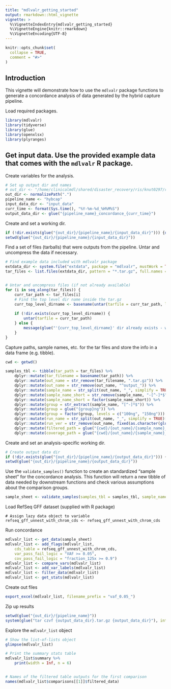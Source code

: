 ```yaml
---
title: "mdlvalr_getting_started"
output: rmarkdown::html_vignette
vignette: >
  %\VignetteIndexEntry{mdlvalr_getting_started}
  %\VignetteEngine{knitr::rmarkdown}
  %\VignetteEncoding{UTF-8}
---
```


```r
knitr::opts_chunk$set(
  collapse = TRUE,
  comment = "#>"
)
```

## Introduction


This vignette will demonstrate how to use the `mdlvalr` package functions to generate a concordance analysis of data generated by the hybrid capture pipeline.



Load required packages.

```r
library(mdlvalr)
library(tidyverse)
library(glue)
library(openxlsx)
library(plyranges)
```


## Get input data. Use the provided example data that comes with the `mdlvalr` R package. 

Create variables for the analysis.


```r
# Set up output dir and names
# out_dir <- "/home/clinicalmdl/shared/disaster_recovery/ris/knut0297/r_package_mdlvalr/mdlvalr/vignettes"
out_dir <- normalizePath(".")
pipeline_name <- "hybcap"
input_data_dir <- "input_data"
curr_time <- format(Sys.time(), "%Y-%m-%d_%H%M%S")
output_data_dir <- glue("{pipeline_name}_concordance_{curr_time}")
```

Create and set a working dir.


```r
if (!dir.exists(glue("{out_dir}/{pipeline_name}/{input_data_dir}"))) {dir.create(glue("{out_dir}/{pipeline_name}/{input_data_dir}"), recursive = TRUE)}
setwd(glue("{out_dir}/{pipeline_name}/{input_data_dir}"))
```



Find a set of files (tarballs) that were outputs from the pipeline. Untar and uncompress the data if necessary.

```r
# Find example data included with mdlvalr package
extdata_dir <- system.file("extdata", package = "mdlvalr", mustWork = TRUE)
tar_files <- list.files(extdata_dir, pattern = "*.tar.gz", full.names = TRUE, recursive = TRUE)


# Untar and uncompress files (if not already available)
for (i in seq_along(tar_files)) {
    curr_tar_path <- tar_files[i]
    # Find the top level dir name inside the tar.gz
	curr_top_level_dirname <- basename(untar(tarfile = curr_tar_path, list = TRUE)[1])
	
	if (!dir.exists(curr_top_level_dirname)) {
        untar(tarfile = curr_tar_path)
	} else {
	    message(glue("'{curr_top_level_dirname}' dir already exists - will not untar again."))
	}
}

```

Capture paths, sample names, etc. for the tar files and store the info in a data frame (e.g. tibble).

```r
cwd <- getwd()

samples_tbl <- tibble(tar_path = tar_files) %>%
    dplyr::mutate(tar_filename = basename(tar_path)) %>%
    dplyr::mutate(out_name = str_remove(tar_filename, ".tar.gz")) %>%
    dplyr::mutate(out_name = str_remove(out_name, "^output_")) %>%
    dplyr::mutate(sample_name = str_split(out_name, "_", simplify = TRUE)[, 2]) %>%
    dplyr::mutate(sample_name_short = str_remove(sample_name, "-[^-]*$")) %>%
    dplyr::mutate(sample_name_short = factor(sample_name_short)) %>%
    dplyr::mutate(group = str_extract(sample_name, "[^-]*$")) %>%
    dplyr::mutate(group = glue("{group}ng")) %>%
    dplyr::mutate(group = factor(group, levels = c("100ng", "150ng"))) %>%
    dplyr::mutate(run_name = str_split(out_name, "_", simplify = TRUE)[, 1]) %>%
    dplyr::mutate(run_ver = str_remove(out_name, fixed(as.character(glue("{run_name}_{sample_name}_"))))) %>%
    dplyr::mutate(filtered_path = glue("{cwd}/{out_name}/{sample_name}_{run_ver}_filtered_integrated_variant_output_summary.xlsx")) %>%
    dplyr::mutate(coverage_path = glue("{cwd}/{out_name}/{sample_name}_{run_ver}_coverage_summary.xlsx"))

```












Create and set an analysis-specific working dir.


```r
# Create output data dir
if (!dir.exists(glue("{out_dir}/{pipeline_name}/{output_data_dir}"))) {dir.create(glue("{out_dir}/{pipeline_name}/{output_data_dir}"), recursive = TRUE)}
setwd(glue("{out_dir}/{pipeline_name}/{output_data_dir}"))


```


Use the `validate_samples()` function to create an standardized "sample sheet" for the concordance analysis. This function will return a new tibble of data needed by downstream functions and check various assumptions about the comparison groups. 

```r
sample_sheet <- validate_samples(samples_tbl = samples_tbl, sample_name = "sample_name", sample_group = "sample_name_short", comparison_group = "group", var_path = "filtered_path", cov_path = "coverage_path", pipeline = "hybcap")
```

Load RefSeq GFF dataset (supplied with R package)

```
# Assign lazy data object to variable
refseq_gff_unnest_with_chrom_cds <- refseq_gff_unnest_with_chrom_cds 
```


Run concordance

```r
mdlvalr_list <- get_data(sample_sheet)
mdlvalr_list <- add_flags(mdlvalr_list,
    cds_table = refseq_gff_unnest_with_chrom_cds,
    var_pass_fail_logic = "VAF >= 0.05",
    cov_pass_fail_logic = "fraction_125x >= 0.9")
mdlvalr_list <- compare_vars(mdlvalr_list)
mdlvalr_list <- add_var_labels(mdlvalr_list)
mdlvalr_list <- filter_data(mdlvalr_list)
mdlvalr_list <- get_stats(mdlvalr_list)
```





Create out files


```r
export_excel(mdlvalr_list, filename_prefix = "vaf_0.05_")
```




Zip up results


```r
setwd(glue("{out_dir}/{pipeline_name}"))
system(glue("tar czvf {output_data_dir}.tar.gz {output_data_dir}"), intern = TRUE)
```

Explore the `mdlvalr_list` object

```r
# Show the list-of-lists object
glimpse(mdlvalr_list)

# Print the summary stats table
mdlvalr_list$summary %>% 
    print(width = Inf, n = 6)


# Names of the filtered table outputs for the first comparison
names(mdlvalr_list$comparisons[[1]]$filtered_data)
```


